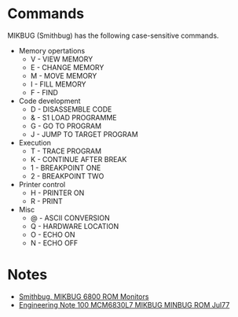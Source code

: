 = Commands =

MIKBUG (Smithbug) has the following case-sensitive commands.

* Memory opertations
** V - VIEW MEMORY
** E - CHANGE MEMORY
** M - MOVE MEMORY
** I - FILL MEMORY
** F - FIND 
* Code development
** D - DISASSEMBLE CODE
** & - S1 LOAD PROGRAMME
** G - GO TO PROGRAM
** J - JUMP TO TARGET PROGRAM
* Execution
** T - TRACE PROGRAM
** K - CONTINUE AFTER BREAK
** 1 - BREAKPOINT ONE
** 2 - BREAKPOINT TWO
* Printer control
** H - PRINTER ON
** R - PRINT
* Misc
** @ - ASCII CONVERSION
** Q - HARDWARE LOCATION
** O - ECHO ON
** N - ECHO OFF

= Notes =

* [http://www.retrotechnology.com/restore/smithbug.html Smithbug, MIKBUG 6800 ROM Monitors]
* [https://github.com/douggilliland/Retro-Computers/blob/master/6800/Mikbug/Engineering_Note_100_MCM6830L7_MIKBUG_MINBUG_ROM_Jul77.pdf  Engineering Note 100 MCM6830L7 MIKBUG MINBUG ROM Jul77]

